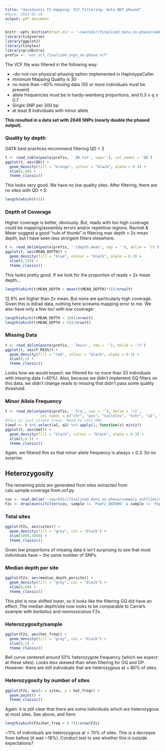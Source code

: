 ```yaml
---
title: "davidsonii F2 mapping: VCF filtering: data NOT phased"
#date: 2022-02-28
output: pdf_document
---
```


```r
knitr::opts_knit$set(root.dir = '~/workdir/finalized_data_no-phase/summary_outfiles')
library(tidyverse)
library(ggplot2)
library(tinytex)
library(gridExtra)
prefix <- 'out_vcf_finalized_snps_no-phase.vcf'
```

The VCF file was filtered in the following way:

* --do-not-run-physical-phasing option implemented in HaplotypeCaller
* minimum Mapping Quality is 30
* no more than ~40% missing data (50 or more individuals must be present)
* allele frequencies must be in hardy-weinberg proportions, and 0.3 $\leq$ q $\leq$ 0.7
* Single SNP per 300 bp
* at least 8 individuals with minor allele


**This resulted in a data set with 2648 SNPs (nearly double the phased output).**



### Quality by depth
GATK best practices recommend filtering QD < 2

```r
t <- read_table(paste(prefix, '.QD.txt', sep=''), col_names = 'QD')
ggplot(t, aes(QD)) +
  geom_density(fill = "orange", colour = "black", alpha = 0.3) +
  xlim(0,40) +
  theme_classic()
```

This looks very good. We have no low quality sites. After filtering, there are no sites with QD < 5:
```r
length(which(t<5))
```

### Depth of Coverage
Higher coverage is better, obviously. But, reads with too high coverage could be mapping/assembly errors and/or repetitive regions. Ravinet & Meier suggest a good "rule of thumb" is filtering max depth > 2x mean depth, but I have seen less stringent filters elsewhere.

```r
t <- read_delim(paste(prefix, '.ldepth.mean', sep = ''), delim = '\t')
ggplot(t, aes(MEAN_DEPTH)) + 
  geom_density(fill = "blue", colour = "black", alpha = 0.3) +
  xlim(0,150) +
  theme_classic()
```

This looks pretty good. If we look for the proportion of reads > 2x mean depth...
```r
length(which(t$MEAN_DEPTH > mean(t$MEAN_DEPTH)*2))/nrow(t)
```

12.9% are higher than 2x mean. But none are particularly high coverage. Given this is ddrad data, nothing here screams mapping error to me. We also have only a few loci with low coverage:

```r
length(which(t$MEAN_DEPTH < 10))/nrow(t)
length(which(t$MEAN_DEPTH < 5))/nrow(t)
```


### Missing Data
```r
t <- read_delim(paste(prefix, '.lmiss', sep = ''), delim = '\t')
ggplot(t, aes(F_MISS)) + 
  geom_density(fill = "red", colour = "black", alpha = 0.3) +
  xlim(0,1) +
  theme_classic()
```

Looks how we would expect: we filtered for no more than 33 individuals with missing data (~40%). Also, because we didn't implement GQ filters on this data, we didn't change reads to missing that didn't pass some quality threshold.


### Minor Allele Frequency
```r
t <- read_delim(paste(prefix, '.frq', sep = ''), delim = '\t',
                col_names = c("chr", "pos", "nalleles", "nchr", "a1", "a2"), skip = 1)
#this is just allele freqs. Need to calc MAF.
t$maf <- t %>% select(a1, a2) %>% apply(1, function(z) min(z))
ggplot(t, aes(maf)) + 
  geom_density(fill = "black", colour = "black", alpha = 0.3) +
  xlim(0,0.5) +
  theme_classic()
```

Again, we filtered this so that minor allele frequency is always > 0.3. So no surprise.

## Heterozygosity
The remaining plots are generated from sites extracted from calc.sample.coverage.from.vcf.py.
```r
cov <- read.delim('~/workdir/finalized_data_no-phase/summary_outfiles/coverage_and_het_stats.txt', header = T)
F2s <- droplevels(filter(cov, sample != 'PopF2_DNT006' & sample != 'PopF2_PP56'))
```


### Total sites
```r
ggplot(F2s, aes(sites)) +
  geom_density(fill = "grey", col = "black") +
  xlim(1000,3000) +
  theme_classic()
```

Given low proportions of missing data it isn't surprising to see that most individuals have ~ the same number of SNPs.


### Median depth per site
```r
ggplot(F2s, aes(median_depth_persite)) +
  geom_density(fill = "grey", col = "black") +
  xlim(0,60) +
  theme_classic()
```

This plot is now shifted lower, so it looks like the filtering GQ did have an effect. The median depth/site now looks to be comparable to Carrie's example with *barbatus* and *neomexicanus* F2s.


### Heterozygosity/sample
```r
ggplot(F2s, aes(het_freq)) +
  geom_density(fill = "grey", col = "black") +
  xlim(0,1) +
  theme_classic()
```

Bell curve centered around 50% heterozygote frequency (which we expect at these sites). Looks less skewed than when filtering for GQ and DP. However: there are still individuals that are heterozygous at > 80% of sites.


### Heterozygosity by number of sites
```r
ggplot(F2s, aes(x = sites, y = het_freq)) +
  geom_point() +
  theme_classic()
```

Again: it is still clear that there are some individuals which are heterozygous at most sites. See above, and here:

```r
length(which(F2s$het_freq > 0.7))/nrow(F2s)
```
~11% of individuals are heterozygous at > 70% of sites. This is a decrease from before (it was ~18%). Conduct test to see whether this is outside expectations?


